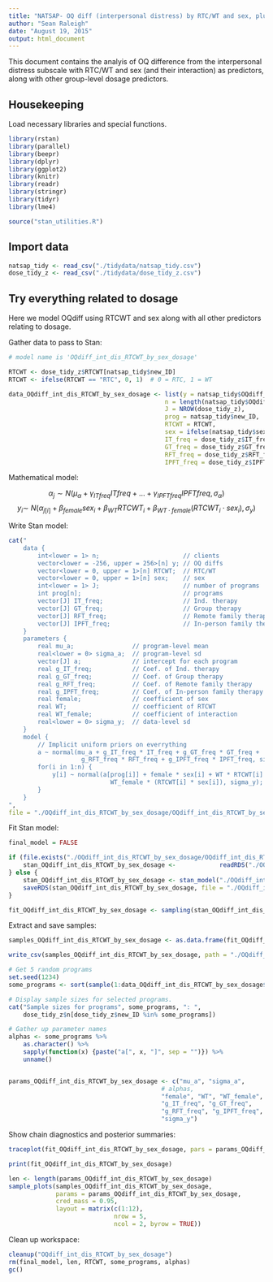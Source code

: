 ```yaml
---
title: "NATSAP- OQ diff (interpersonal distress) by RTC/WT and sex, plus dosage predictors"
author: "Sean Raleigh"
date: "August 19, 2015"
output: html_document
---
```


This document contains the analyis of OQ difference from the interpersonal distress subscale with RTC/WT and sex (and their interaction) as predictors, along with other group-level dosage predictors.

## Housekeeping

Load necessary libraries and special functions.

```r
library(rstan)
library(parallel)
library(beepr)
library(dplyr)
library(ggplot2)
library(knitr)
library(readr)
library(stringr)
library(tidyr)
library(lme4)
```

```r
source("stan_utilities.R")
```

## Import data

```r
natsap_tidy <- read_csv("./tidydata/natsap_tidy.csv")
dose_tidy_z <- read_csv("./tidydata/dose_tidy_z.csv")
```


## Try everything related to dosage

Here we model OQdiff using RTCWT and sex along with all other predictors relating to dosage.

Gather data to pass to Stan:

```r
# model name is 'OQdiff_int_dis_RTCWT_by_sex_dosage'

RTCWT <- dose_tidy_z$RTCWT[natsap_tidy$new_ID]
RTCWT <- ifelse(RTCWT == "RTC", 0, 1)  # 0 = RTC, 1 = WT

data_OQdiff_int_dis_RTCWT_by_sex_dosage <- list(y = natsap_tidy$OQdiff_int_dis,
                                           n = length(natsap_tidy$OQdiff_int_dis),
                                           J = NROW(dose_tidy_z),
                                           prog = natsap_tidy$new_ID,
                                           RTCWT = RTCWT,
                                           sex = ifelse(natsap_tidy$sex == "MALE", 0, 1),
                                           IT_freq = dose_tidy_z$IT_freq,
                                           GT_freq = dose_tidy_z$GT_freq,
                                           RFT_freq = dose_tidy_z$RFT_freq,
                                           IPFT_freq = dose_tidy_z$IPFT_freq)
```

Mathematical model:

$$ \alpha_{j} \sim N \left( \mu_{\alpha} + \gamma_{ITfreq} ITfreq + \dots +
    \gamma_{IPFTfreq} IPFTfreq, \sigma_{\alpha} \right) $$
$$ y_{i} \sim ~ N\left( \alpha_{j[i]} + \beta_{female} sex_{i} + 
    \beta_{WT} RTCWT_{i} +
    \beta_{WT \cdot female}  \left(RTCWT_{i} \cdot sex_{i} \right), \sigma_{y}\right) $$

Write Stan model:

```r
cat("
    data {
        int<lower = 1> n;                       // clients
        vector<lower = -256, upper = 256>[n] y; // OQ diffs
        vector<lower = 0, upper = 1>[n] RTCWT;  // RTC/WT
        vector<lower = 0, upper = 1>[n] sex;    // sex
        int<lower = 1> J;                       // number of programs
        int prog[n];                            // programs
        vector[J] IT_freq;                      // Ind. therapy
        vector[J] GT_freq;                      // Group therapy
        vector[J] RFT_freq;                     // Remote family therapy
        vector[J] IPFT_freq;                    // In-person family therapy
    }
    parameters {
        real mu_a;                // program-level mean
        real<lower = 0> sigma_a;  // program-level sd 
        vector[J] a;              // intercept for each program
        real g_IT_freq;           // Coef. of Ind. therapy
        real g_GT_freq;           // Coef. of Group therapy
        real g_RFT_freq;          // Coef. of Remote family therapy
        real g_IPFT_freq;         // Coef. of In-person family therapy
        real female;              // coefficient of sex
        real WT;                  // coefficient of RTCWT
        real WT_female;           // coefficient of interaction
        real<lower = 0> sigma_y;  // data-level sd
    }
    model {
        // Implicit uniform priors on everrything
        a ~ normal(mu_a + g_IT_freq * IT_freq + g_GT_freq * GT_freq +
                    g_RFT_freq * RFT_freq + g_IPFT_freq * IPFT_freq, sigma_a);
        for(i in 1:n) {
            y[i] ~ normal(a[prog[i]] + female * sex[i] + WT * RTCWT[i] + 
                            WT_female * (RTCWT[i] * sex[i]), sigma_y);
        }
    }
",
file = "./OQdiff_int_dis_RTCWT_by_sex_dosage/OQdiff_int_dis_RTCWT_by_sex_dosage.stan")
```

Fit Stan model:

```r
final_model = FALSE

if (file.exists("./OQdiff_int_dis_RTCWT_by_sex_dosage/OQdiff_int_dis_RTCWT_by_sex_dosage.rds") & final_model == TRUE) {
    stan_OQdiff_int_dis_RTCWT_by_sex_dosage <-            readRDS("./OQdiff_int_dis_RTCWT_by_sex_dosage/OQdiff_int_dis_RTCWT_by_sex_dosage.rds")
} else {
    stan_OQdiff_int_dis_RTCWT_by_sex_dosage <- stan_model("./OQdiff_int_dis_RTCWT_by_sex_dosage/OQdiff_int_dis_RTCWT_by_sex_dosage.stan")
    saveRDS(stan_OQdiff_int_dis_RTCWT_by_sex_dosage, file = "./OQdiff_int_dis_RTCWT_by_sex_dosage/OQdiff_int_dis_RTCWT_by_sex_dosage.rds")
}

fit_OQdiff_int_dis_RTCWT_by_sex_dosage <- sampling(stan_OQdiff_int_dis_RTCWT_by_sex_dosage, data = data_OQdiff_int_dis_RTCWT_by_sex_dosage)
```

Extract and save samples:

```r
samples_OQdiff_int_dis_RTCWT_by_sex_dosage <- as.data.frame(fit_OQdiff_int_dis_RTCWT_by_sex_dosage)

write_csv(samples_OQdiff_int_dis_RTCWT_by_sex_dosage, path = "./OQdiff_int_dis_RTCWT_by_sex_dosage/OQdiff_int_dis_RTCWT_by_sex_dosage.csv")

# Get 5 random programs
set.seed(1234)
some_programs <- sort(sample(1:data_OQdiff_int_dis_RTCWT_by_sex_dosage$J, 5))

# Display sample sizes for selected programs.
cat("Sample sizes for programs", some_programs, ": ",
    dose_tidy_z$n[dose_tidy_z$new_ID %in% some_programs])

# Gather up parameter names
alphas <- some_programs %>%
    as.character() %>%
    sapply(function(x) {paste("a[", x, "]", sep = "")}) %>%
    unname()


params_OQdiff_int_dis_RTCWT_by_sex_dosage <- c("mu_a", "sigma_a",
                                          # alphas,
                                          "female", "WT", "WT_female",
                                          "g_IT_freq", "g_GT_freq",
                                          "g_RFT_freq", "g_IPFT_freq",
                                          "sigma_y")
```

Show chain diagnostics and posterior summaries:

```r
traceplot(fit_OQdiff_int_dis_RTCWT_by_sex_dosage, pars = params_OQdiff_int_dis_RTCWT_by_sex_dosage, inc_warmup = FALSE)

print(fit_OQdiff_int_dis_RTCWT_by_sex_dosage)

len <- length(params_OQdiff_int_dis_RTCWT_by_sex_dosage)
sample_plots(samples_OQdiff_int_dis_RTCWT_by_sex_dosage,
             params = params_OQdiff_int_dis_RTCWT_by_sex_dosage,
             cred_mass = 0.95,
             layout = matrix(c(1:12),
                             nrow = 5,
                             ncol = 2, byrow = TRUE))
```

Clean up workspace:

```r
cleanup("OQdiff_int_dis_RTCWT_by_sex_dosage")
rm(final_model, len, RTCWT, some_programs, alphas)
gc()
```
